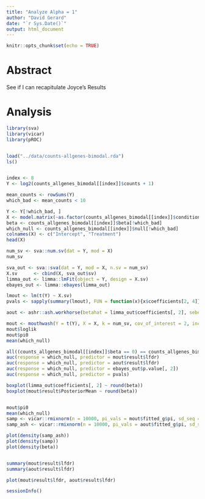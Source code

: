 ```yaml
---
title: "Analyze Alpha = 1"
author: "David Gerard"
date: "`r Sys.Date()`"
output: html_document
---
```


```r
knitr::opts_chunk$set(echo = TRUE)
```

# Abstract

See if I can recapitulate Joyce's Results

# Analysis

```r
library(sva)
library(vicar)
library(pROC)


load("../data/counts-allgenes-bimodal.rda")
ls()


index <- 8
Y <- log2(counts_allgenes_bimodal[[index]]$counts + 1)

mean_counts <- rowSums(Y)
which_bad <- mean_counts < 10

Y <- Y[!which_bad, ]
X <- model.matrix(~as.factor(counts_allgenes_bimodal[[index]]$condition))
beta <- counts_allgenes_bimodal[[index]]$beta[!which_bad]
which_null <- counts_allgenes_bimodal[[index]]$null[!which_bad]
colnames(X) <- c("Intercept", "Treatment")
head(X)

num_sv <- sva::num.sv(dat = Y, mod = X)
num_sv

sva_out <- sva::sva(dat = Y, mod = X, n.sv = num_sv)
X.sv      <- cbind(X, sva_out$sv)
limma_out <- limma::lmFit(object = Y, design = X.sv)
ebayes_out <- limma::ebayes(limma_out)

lmout <- lm(t(Y) ~ X.sv)
pvals <- sapply(summary(lmout), FUN = function(x){x$coefficients[2, 4]})

aout <- ashr::ash.workhorse(betahat = limma_out$coefficients[, 2], sebetahat = sqrt(ebayes_out$s2.post) * limma_out$stdev.unscaled[, 2], mixcompdist = "normal")

mout <- mouthwash(Y = t(Y), X = X, k = num_sv, cov_of_interest = 2, include_intercept = FALSE, scale_var = FALSE, likelihood = "normal", mixing_dist = "normal")
mout$loglik
mout$pi0
mean(which_null)

all((counts_allgenes_bimodal[[index]]$beta == 0) == counts_allgenes_bimodal[[index]]$null)
auc(response = which_null, predictor = mout$result$lfdr)
auc(response = which_null, predictor = aout$result$lfdr)
auc(response = which_null, predictor = ebayes_out$p.value[, 2])
auc(response = which_null, predictor = pvals)

boxplot(limma_out$coefficients[, 2] ~ round(beta))
boxplot(mout$result$PosteriorMean ~ round(beta))


mout$pi0
mean(which_null)
samp <- vicar::rmixnorm(n = 10000, pi_vals = mout$fitted_g$pi, sd_seq = mout$fitted_g$sd, mean_seq = mout$fitted_g$mean)
samp_ash <- vicar::rmixnorm(n = 10000, pi_vals = aout$fitted_g$pi, sd_seq = aout$fitted_g$sd, mean_seq = aout$fitted_g$mean)

plot(density(samp_ash))
plot(density(samp))
plot(density(beta))


summary(mout$result$lfdr)
summary(aout$result$lfdr)

plot(mout$result$lfdr, aout$result$lfdr)
```

```r
sessionInfo()
```
